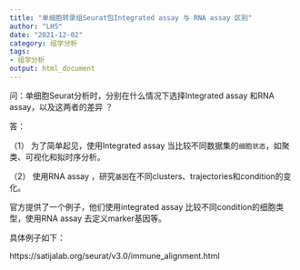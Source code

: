 ```yaml
---
title: "单细胞转录组Seurat包Integrated assay 与 RNA assay 区别"
author: "LHS"
date: "2021-12-02"
category: 组学分析
tags: 
- 组学分析
output: html_document
---
```


问：单细胞Seurat分析时，分别在什么情况下选择Integrated assay 和RNA assay，以及这两者的差异 ？

答：

（1）	为了简单起见，使用Integrated assay 当比较不同数据集的`细胞状态`，如聚类、可视化和拟时序分析。

（2）	使用RNA assay ，研究`基因`在不同clusters、trajectories和condition的变化。

官方提供了一个例子，他们使用integrated assay 比较不同condition的细胞类型，使用RNA assay 去定义marker基因等。

具体例子如下：

https://satijalab.org/seurat/v3.0/immune_alignment.html

